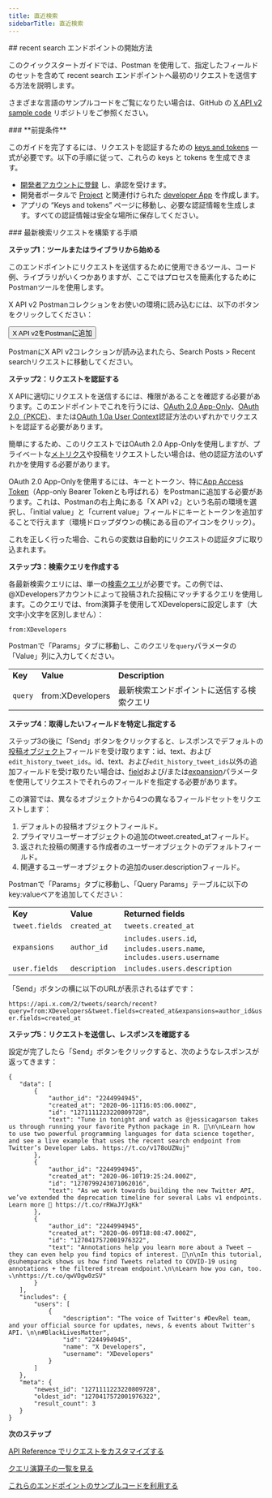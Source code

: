 ```yaml
---
title: 直近検索
sidebarTitle: 直近検索
---
```



<div id="getting-started-with-the-recent-search-endpoint">
  ## recent search エンドポイントの開始方法
</div>

このクイックスタートガイドでは、Postman を使用して、指定したフィールドのセットを含めて recent search エンドポイントへ最初のリクエストを送信する方法を説明します。

さまざまな言語のサンプルコードをご覧になりたい場合は、GitHub の [X API v2 sample code](https://github.com/xdevplatform/Twitter-API-v2-sample-code) リポジトリをご参照ください。

<Note>
  ### **前提条件**

  このガイドを完了するには、リクエストを認証するための [keys and tokens](/ja/resources/fundamentals/authentication) 一式が必要です。以下の手順に従って、これらの keys と tokens を生成できます。

  - [開発者アカウントに登録](https://developer.x.com/en/apply-for-access) し、承認を受けます。
  - 開発者ポータルで [Project](/ja/resources/fundamentals/projects) と関連付けられた [developer App](/ja/resources/fundamentals/developer-apps) を作成します。
  - アプリの “Keys and tokens” ページに移動し、必要な認証情報を生成します。すべての認証情報は安全な場所に保存してください。
</Note>

<div id="steps-to-build-a-recent-search-request">
  ### 最新検索リクエストを構築する手順
</div>

**ステップ1：ツールまたはライブラリから始める**

このエンドポイントにリクエストを送信するために使用できるツール、コード例、ライブラリがいくつかありますが、ここではプロセスを簡素化するためにPostmanツールを使用します。

X API v2 Postmanコレクションをお使いの環境に読み込むには、以下のボタンをクリックしてください：

<Button href="https://app.getpostman.com/run-collection/9956214-784efcda-ed4c-4491-a4c0-a26470a67400">
  X API v2をPostmanに追加
</Button>

PostmanにX API v2コレクションが読み込まれたら、Search Posts > Recent searchリクエストに移動してください。

**ステップ2：リクエストを認証する**

X APIに適切にリクエストを送信するには、権限があることを確認する必要があります。このエンドポイントでこれを行うには、[OAuth 2.0 App-Only](/ja/resources/fundamentals/authentication#app-only-authentication-and-oauth-2-0-bearer-token)、[OAuth 2.0（PKCE）](ja/resources/fundamentals/authentication#oauth-2-0-authorization-code-flow-with-pkce-2)、または[OAuth 1.0a User Context](/ja/resources/fundamentals/authentication)認証方法のいずれかでリクエストを認証する必要があります。

簡単にするため、このリクエストではOAuth 2.0 App-Onlyを使用しますが、プライベートな[メトリクス](/ja/x-api/fundamentals/metrics)や投稿をリクエストしたい場合は、他の認証方法のいずれかを使用する必要があります。

OAuth 2.0 App-Onlyを使用するには、キーとトークン、特に[App Access Token](/ja/resources/fundamentals/authentication#using-and-generating-an-app-only-bearer-token)（App-only Bearer Tokenとも呼ばれる）をPostmanに追加する必要があります。これは、Postmanの右上角にある「X API v2」という名前の環境を選択し、「initial value」と「current value」フィールドにキーとトークンを追加することで行えます（環境ドロップダウンの横にある目のアイコンをクリック）。

これを正しく行った場合、これらの変数は自動的にリクエストの認証タブに取り込まれます。

**ステップ3：検索クエリを作成する**

各最新検索クエリには、単一の[検索クエリ](/ja/x-api/posts/search/integrate/build-a-query)が必要です。この例では、@XDevelopersアカウントによって投稿された投稿にマッチするクエリを使用します。このクエリでは、from演算子を使用してXDevelopersに設定します（大文字小文字を区別しません）：

`from:XDevelopers`

Postmanで「Params」タブに移動し、このクエリを`query`パラメータの「Value」列に入力してください。

|     |     |     |
| :--- | :--- | :--- |
| **Key** | **Value** | **Description** |
| `query` | from:XDevelopers | 最新検索エンドポイントに送信する検索クエリ |

**ステップ4：取得したいフィールドを特定し指定する**

ステップ3の後に「Send」ボタンをクリックすると、レスポンスでデフォルトの[投稿オブジェクト](/ja/x-api/fundamentals/data-dictionary#tweet)フィールドを受け取ります：id、text、および`edit_history_tweet_ids`。id、text、および`edit_history_tweet_ids`以外の追加フィールドを受け取りたい場合は、[field](/ja/x-api/fundamentals/fields)および/または[expansion](/ja/x-api/fundamentals/expansions)パラメータを使用してリクエストでそれらのフィールドを指定する必要があります。

この演習では、異なるオブジェクトから4つの異なるフィールドセットをリクエストします：

1. デフォルトの投稿オブジェクトフィールド。
2. プライマリユーザーオブジェクトの追加のtweet.created\_atフィールド。
3. 返された投稿の関連する作成者のユーザーオブジェクトのデフォルトフィールド。
4. 関連するユーザーオブジェクトの追加のuser.descriptionフィールド。

Postmanで「Params」タブに移動し、「Query Params」テーブルに以下のkey:valueペアを追加してください：

|     |     |     |
| :--- | :--- | :--- |
| **Key** | **Value** | **Returned fields** |
| `tweet.fields` | `created_at` | `tweets.created_at` |
| `expansions` | `author_id` | `includes.users.id`, `includes.users.name`, `includes.users.username` |
| `user.fields` | `description` | `includes.users.description` |

「Send」ボタンの横に以下のURLが表示されるはずです：

`https://api.x.com/2/tweets/search/recent?query=from:XDevelopers&tweet.fields=created_at&expansions=author_id&user.fields=created_at`

**ステップ5：リクエストを送信し、レスポンスを確認する**

設定が完了したら「Send」ボタンをクリックすると、次のようなレスポンスが返ってきます：

```
{
   "data": [
       {
           "author_id": "2244994945",
           "created_at": "2020-06-11T16:05:06.000Z",
           "id": "1271111223220809728",
           "text": "Tune in tonight and watch as @jessicagarson takes us through running your favorite Python package in R. 🍿\n\nLearn how to use two powerful programming languages for data science together, and see a live example that uses the recent search endpoint from Twitter’s Developer Labs. https://t.co/v178oUZNuj"
       },
       {
           "author_id": "2244994945",
           "created_at": "2020-06-10T19:25:24.000Z",
           "id": "1270799243071062016",
           "text": "As we work towards building the new Twitter API, we’ve extended the deprecation timeline for several Labs v1 endpoints. Learn more 📖 https://t.co/rRWaJYJgKk"
       },
       {
           "author_id": "2244994945",
           "created_at": "2020-06-09T18:08:47.000Z",
           "id": "1270417572001976322",
           "text": "Annotations help you learn more about a Tweet — they can even help you find topics of interest. 🔬\n\nIn this tutorial, @suhemparack shows us how find Tweets related to COVID-19 using annotations + the filtered stream endpoint.\n\nLearn how you can, too. ⤵️\nhttps://t.co/qwVOgw0zSV"
       }
   ],
   "includes": {
       "users": [
           {
               "description": "The voice of Twitter's #DevRel team, and your official source for updates, news, & events about Twitter's API. \n\n#BlackLivesMatter",
               "id": "2244994945",
               "name": "X Developers",
               "username": "XDevelopers"
           }
       ]
   },
   "meta": {
       "newest_id": "1271111223220809728",
       "oldest_id": "1270417572001976322",
       "result_count": 3
   }
}
```

**次のステップ**

[API Reference でリクエストをカスタマイズする](/ja/x-api/posts/recent-search)

[クエリ演算子の一覧を見る](/ja/x-api/posts/search/integrate/build-a-query "クエリ演算子の一覧を見る")

[これらのエンドポイントのサンプルコードを利用する](https://github.com/xdevplatform/Twitter-API-v2-sample-code "これらのエンドポイントのサンプルコードを利用する")